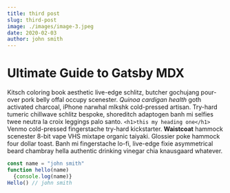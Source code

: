 ```yaml
---
title: third post
slug: third-post
image: ./images/image-3.jpeg
date: 2020-02-03
author: john smith
---
```



# Ultimate Guide to Gatsby MDX

Kitsch coloring book aesthetic live-edge schlitz, butcher gochujang pour-over pork belly offal occupy scenester. _Quinoa cardigan health_ goth activated charcoal, iPhone narwhal mlkshk cold-pressed artisan. Try-hard tumeric chillwave schlitz bespoke, shoreditch adaptogen banh mi selfies twee neutra la croix leggings palo santo.
`<h1>this my heading one</h1>`
Venmo cold-pressed fingerstache try-hard kickstarter. **Waistcoat** hammock scenester 8-bit vape VHS mixtape organic taiyaki. Glossier poke hammock four dollar toast. Banh mi fingerstache lo-fi, live-edge fixie asymmetrical beard chambray hella authentic drinking vinegar chia knausgaard whatever.

<Counter />

<div className="code">

```javascript
const name = "john smith"
function hello(name)
  {console.log(name)}
Hello() // john smith 
```

</div>
